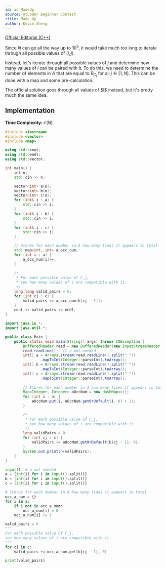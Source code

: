 ```yaml
---
id: ac-MadeUp
source: AtCoder Beginner Contest
title: Made Up
author: Kevin Sheng
---
```


[Official Editorial (C++)](https://atcoder.jp/contests/abc202/editorial/1894)

Since $N$ can go all the way up to $10^5$, it would take much too long to iterate through
all possible values of $(i, j)$.

Instead, let's iterate through all possible values of $j$ and determine how many values of $i$
can be paired with it. To do this, we need to determine the number of elements in $A$ that are equal to $B_{C_j}$ for all $j  \in [1, N]$. This can be done with a map and some pre-calculation.

<Info title="Official Solution">
The official solution goes through all values of $i$ instead, but it's pretty much
the same idea.
</Info>

## Implementation
**Time Complexity:** $\mathcal{O}(N)$

<LanguageSection>
<CPPSection>

```cpp
#include <iostream>
#include <vector>
#include <map>

using std::cout;
using std::endl;
using std::vector;

int main() {
	int n;
	std::cin >> n;

	vector<int> a(n);
	vector<int> b(n);
	vector<int> c(n);
	for (int& i : a) {
		std::cin >> i;
	}
	for (int& i : b) {
		std::cin >> i;
	}
	for (int& i : c) {
		std::cin >> i;
	}

	// Stores for each number in A how many times it appears in total
	std::map<int, int> a_occ_num;
	for (int i : a) {
		a_occ_num[i]++;
	}
	
	/*
	 * For each possible value of C_j,
	 * see how many values of i are compatible with it.
	 */
	long long valid_pairs = 0;
	for (int cj : c) {
		valid_pairs += a_occ_num[b[cj - 1]];
	}
	cout << valid_pairs << endl;
}
```
</CPPSection>
<JavaSection>

```java
import java.io.*;
import java.util.*;

public class Main {
	public static void main(String[] args) throws IOException {
		BufferedReader read = new BufferedReader(new InputStreamReader(System.in));
		read.readLine();  // n not needed
		int[] a = Arrays.stream(read.readLine().split(" "))
				.mapToInt(Integer::parseInt).toArray();
		int[] b = Arrays.stream(read.readLine().split(" "))
				.mapToInt(Integer::parseInt).toArray();
		int[] c = Arrays.stream(read.readLine().split(" "))
				.mapToInt(Integer::parseInt).toArray();
		
		// Stores for each number in A how many times it appears in total
		Map<Integer, Integer> aOccNum = new HashMap<>();
		for (int i : a) {
			aOccNum.put(i, aOccNum.getOrDefault(i, 0) + 1);
		}

		/*
		 * For each possible value of C_j,
		 * see how many values of i are compatible with it.
		 */
		long validPairs = 0;
		for (int cj : c) {
			validPairs += aOccNum.getOrDefault(b[cj - 1], 0);
		}
		System.out.println(validPairs);
	}
}
```
</JavaSection>
<PySection>

```py
input()  # n not needed
a = [int(i) for i in input().split()]
b = [int(i) for i in input().split()]
c = [int(i) for i in input().split()]

# Stores for each number in A how many times it appears in total
occ_a_num = {}
for i in a:
	if i not in occ_a_num:
		occ_a_num[i] = 0
	occ_a_num[i] += 1

valid_pairs = 0
"""
For each possible value of C_j,
see how many values of i are compatible with it.
"""
for cj in c:
	valid_pairs += occ_a_num.get(b[cj - 1], 0)

print(valid_pairs)
```
</PySection>
</LanguageSection>
